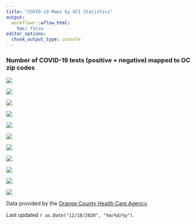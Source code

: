 ```yaml
---
title: "COVID-19 Maps by UCI Statistics"
output:
  workflowr::wflow_html:
    toc: false
editor_options:
  chunk_output_type: console
---
```

<style type="text/css">
.main-container {
  max-width: 1200px;
  margin-left: auto;
  margin-right: auto;
}
</style>

### Number of COVID-19 tests (positive + negative) mapped to OC zip codes

<div class = "row">
<div class = "col-md-4">
<img src = "assets/MarchTests.png"/>
</div>
<div class = "col-md-4">
<img src = "assets/AprilTests.png"/>
</div>
<div class = "col-md-4">
<img src = "assets/MayTests.png"/>
</div>
</div>

<div class = "row">
<div class = "col-md-4">
<img src = "assets/JuneTests.png"/>
</div>
<div class = "col-md-4">
<img src = "assets/JulyTests.png"/>
</div>
<div class = "col-md-4">
<img src = "assets/AugTests.png"/>
</div>
</div>

<div class = "row">
<div class = "col-md-4">
<img src = "assets/SeptTests.png"/>
</div>
<div class = "col-md-4">
<img src = "assets/OctTests.png"/>
</div>
<div class = "col-md-4">
<img src = "assets/NovTests.png"/>
</div>
</div>

<div class = "row">
<div class = "col-md-4">
<img src = "assets/DecTests.png"/>
</div>
<div class = "col-md-4">
<img src = "assets/OC_Labels.png"/>
</div>
</div>

Data provided by the [Orange County Health Care Agency](https://www.ochealthinfo.com).

Last updated `r as.Date("12/18/2020", "%m/%d/%y")`.
